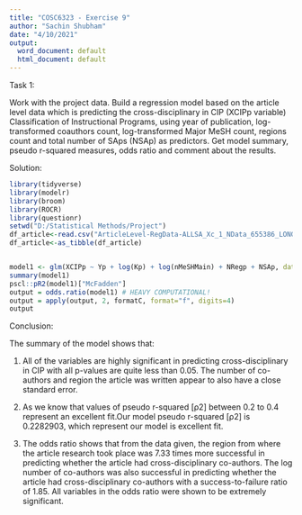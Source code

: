 ---
title: "COSC6323 - Exercise 9"
author: "Sachin Shubham"
date: "4/10/2021"
output:
  word_document: default
  html_document: default
---
Task 1:

Work with the project data. Build a regression model based on the article level data which is predicting the cross-disciplinary in CIP (XCIPp variable) Classification of Instructional Programs, using year of publication, log-transformed coauthors count, log-transformed Major MeSH count, regions count and total number of SAps (NSAp) as predictors. Get model summary, pseudo r-squared measures, odds ratio and comment about the results.
 
Solution:

```{r}
library(tidyverse)  
library(modelr)     
library(broom)      
library(ROCR)
library(questionr)
setwd("D:/Statistical Methods/Project")
df_article<-read.csv("ArticleLevel-RegData-ALLSA_Xc_1_NData_655386_LONGXCIP2.csv")
df_article<-as_tibble(df_article)


model1 <- glm(XCIPp ~ Yp + log(Kp) + log(nMeSHMain) + NRegp + NSAp, data = df_article, family=binomial(link='logit'))
summary(model1)
pscl::pR2(model1)["McFadden"]
output = odds.ratio(model1) # HEAVY COMPUTATIONAL!
output = apply(output, 2, formatC, format="f", digits=4)
output


```
Conclusion:

The summary of the model shows that:

1. All of the variables are highly significant in predicting cross-disciplinary in CIP with all p-values are quite less than 0.05. The number of co-authors and region the article was written appear to also have a close standard error.

2. As we know that values of  pseudo r-squared [ρ2] between 0.2 to 0.4 represent an excellent fit.Our model  pseudo r-squared [ρ2] is 0.2282903, which represent our model is excellent fit. 


3. The odds ratio shows that from the data given, the region from where the article research took place was 7.33 times more successful in predicting whether the article had cross-disciplinary co-authors. The log number of co-authors was also successful in predicting whether the article had cross-disciplinary co-authors with a success-to-failure ratio of 1.85. All variables in the odds ratio were shown to be extremely significant. 




